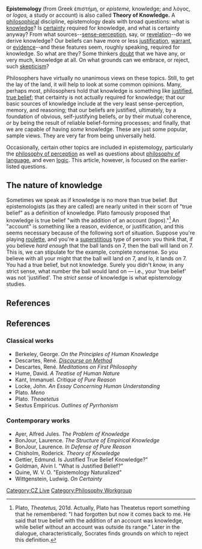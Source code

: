 {{subpages}}
'''Epistemology''' (from Greek ἐπιστήμη, or ''episteme,'' knowledge; and λόγος, or ''logos,'' a study or account) is also called '''Theory of Knowledge.'''  A [[philosophy|philosophical]] discipline, epistemology deals with broad questions: what is [[knowledge]]?  Is [[certainty]] required for knowledge, and what is certainty anyway?  From what sources--[[sense-perception]], say, or [[revelation]]--do we derive knowledge?  Our beliefs can have more or less [[justification]], [[warrant]], or [[evidence]]--and these features seem, roughly speaking, required for knowledge.  So what are they?  Some thinkers [[doubt]] that we have any, or very much, knowledge at all.  On what grounds can we embrace, or reject, such [[skepticism]]?

Philosophers have virtually no unanimous views on these topics.  Still, to get the lay of the land, it will help to look at some common opinions.  Many, perhaps most, philosophers hold that knowledge is something like [[JTB analysis|justified, true belief]]; that certainty is not actually required for knowledge; that our basic sources of knowledge include at the very least sense-perception, memory, and reasoning; that our beliefs are justified, ultimately, by a foundation of obvious, self-justifying beliefs, ''or'' by their mutual coherence, ''or'' by being the result of reliable belief-forming processes; and finally, that we are capable of having ''some'' knowledge.  These are just some popular, sample views.  They are very far from being universally held.

Occasionally, certain other topics are included in epistemology, particularly the [[philosophy of perception]] as well as questions about [[philosophy of language]], and even [[logic]].  This article, however, is focused on the earlier-listed questions.

== The nature of knowledge ==

Sometimes we speak as if knowledge is no more than true belief.  But epistemologists (as they are called) are nearly united in their scorn of "true belief" as a definition of knowledge.  Plato famously proposed that knowledge is true belief "with the addition of an account (''logos'')."<ref>Plato, ''Theatetus,'' 201d.  Actually, Plato has Theatetus report something that he remembered: "I had forgotten but now it comes back to me.  He said that true belief with the addition of an account was knowledge, while belief without an account was outside its range."  Later in the dialogue, characteristically, Socrates finds grounds on which to reject this definition.</ref>  An "account" is something like a reason, evidence, or justification, and this seems necessary because of the following sort of situation.  Suppose you're playing [[roulette]], and you're a [[superstition|superstitious]] type of person: you think that, if you believe ''hard enough'' that the ball lands on 7, then the ball will land on 7.  This is, we can stipulate for the example, complete nonsense.  So you believe with all your might that the ball will land on 7, and lo, it lands on 7.  You had a true belief, but not knowledge.  Surely you didn't ''know,'' in any strict sense, what number the ball would land on &mdash; i.e., your 'true belief' was not 'justified'.  The ''strict sense'' of knowledge is what epistemology studies.

== References ==
<references/>

== References ==
{{col-begin}}
{{col-break}}
=== Classical works ===
* Berkeley, George. ''On the Principles of Human Knowledge''
* Descartes, René. ''[[Discourse on Method]]''
* Descartes, René. ''Meditations on First Philosophy''
* Hume, David. ''A Treatise of Human Nature''
* Kant, Immanuel. ''Critique of Pure Reason''
* Locke, John. ''An Essay Concerning Human Understanding''
* Plato. ''Meno''
* Plato. ''Theaetetus''
* Sextus Empiricus. ''Outlines of Pyrrhonism''
{{col-break}}

=== Contemporary works ===
* Ayer, Alfred Jules. ''The Problem of Knowledge''
* BonJour, Laurence. ''The Structure of Empirical Knowledge''
* BonJour, Laurence. ''In Defense of Pure Reason''
* Chisholm, Roderick. ''Theory of Knowledge''
* Gettier, Edmund. Is Justified True Belief Knowledge?"
* Goldman, Alvin I. "What is Justified Belief?"
* Quine, W. V. O. "Epistemology Naturalized"
* Wittgenstein, Ludwig. ''On Certainty''
{{col-end}}


[[Category:CZ Live]]
[[Category:Philosophy Workgroup]]